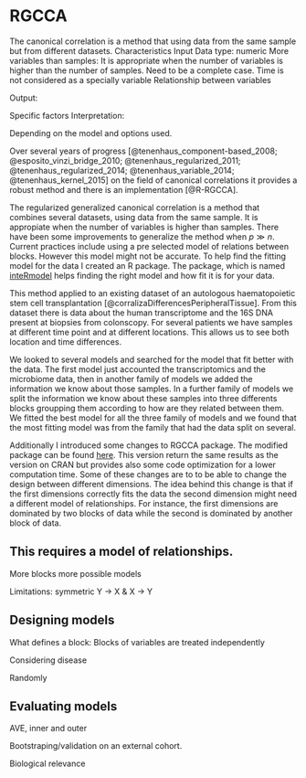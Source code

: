 # RGCCA


The canonical correlation is a method that using data from the same sample but from different datasets.
Characteristics Input Data type: numeric More variables than samples: It is appropriate when the number of variables is higher than the number of samples.
Need to be a complete case.
Time is not considered as a specially variable Relationship between variables

Output:

Specific factors Interpretation:

Depending on the model and options used.

Over several years of progress [@tenenhaus_component-based_2008; @esposito_vinzi_bridge_2010; @tenenhaus_regularized_2011; @tenenhaus_regularized_2014; @tenenhaus_variable_2014; @tenenhaus_kernel_2015] on the field of canonical correlations it provides a robust method and there is an implementation [@R-RGCCA].


The regularized generalized canonical correlation is a method that combines 
several datasets, using data from the same sample. It is appropiate when the 
number of variables is higher than samples. 
There have been some improvements to generalize the method when $p \gg n$. 
Current practices include using a pre selected model of relations between blocks.
However this model might not be accurate.
To help find the fitting model for the data I created an R package.
The package, which is named [inteRmodel](https://llrs.github.io/inteRmodel/) helps finding the right model and how fit it is for your data.

This method applied to an existing dataset of an autologous haematopoietic stem cell transplantation  [@corralizaDifferencesPeripheralTissue]. From this dataset there is data about the human transcriptome and the 16S DNA present at biopsies from colonscopy. For several patients we have samples at different time point and at different locations. This allows us to see both location and time differences.

We looked to several models and searched for the model that fit better with the data. 
The first model just accounted the transcriptomics and the microbiome data, then in another family of models we added the information we know about those samples. 
In a further family of models we split the information we know about these samples into three differents blocks groupping them according to how are they related between them.
We fitted the best model for all the three family of models and we found that the most fitting model was from the family that had the data split on several.




Additionally I introduced some changes to RGCCA package. The modified package can be found [here](https://llrs.github.io/RGCCA/).
This version return the same results as the version on CRAN but provides also some code optimization for a lower computation time. Some of these changes are to to be able to change the design between different dimensions. The idea behind this change is that if the first dimensions correctly fits the data the second dimension might need a different model of relationships. For instance, the first dimensions are dominated by two blocks of data while the second is dominated by another block of data. 


## This requires a model of relationships.

More blocks more possible models

Limitations: symmetric Y -\> X & X -\> Y

## Designing models

What defines a block: Blocks of variables are treated independently

Considering disease

Randomly

## Evaluating models

AVE, inner and outer

Bootstraping/validation on an external cohort.

Biological relevance

